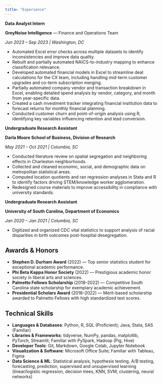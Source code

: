 ```yaml
---
title: "Experience"
---
```


**Data Analyst Intern**

**GreyNoise Intelligence** — Finance and Operations Team

*Jun 2023 – Sep 2023 | Washington, DC*

- Automated Excel error checks across multiple datasets to identify inconsistencies and improve data quality.
- Rebuilt and partially automated NAICS-to-industry mapping to enhance classification relevance.
- Developed automated financial models in Excel to streamline deal calculations for the CX team, including handling mid-term customer upgrades and co-term subscription merging.
- Partially automated company vendor and transaction breakdown in Excel, enabling detailed spend analysis by vendor, category, and month from year-specific data.
- Created a cash investment tracker integrating financial institution data to forecast returns for monthly financial planning.
- Conducted customer churn and point-of-origin analysis using R, identifying key variables influencing retention and lead conversion.

**Undergraduate Research Assistant**

**Darla Moore School of Business, Division of Research**

*May 2021 – Oct 2021 | Columbia, SC*

- Conducted literature review on spatial segregation and neighboring effects in Charleston neighborhoods.
- Collected and cleaned economic, social, and demographic data on metropolitan statistical areas.
- Computed location quotients and ran regression analyses in Stata and R to identify factors driving STEM/knowledge worker agglomeration.
- Redesigned course materials to improve accessibility in compliance with university standards.

**Undergraduate Research Assistant**

**University of South Carolina, Department of Economics**

*Jan 2020 – Jan 2021 | Columbia, SC*

- Digitized and organized CDC vital statistics to support analysis of racial disparities in birth outcomes post-hospital desegregation.

## Awards & Honors

- **Stephen D. Durham Award** (2022) — Top senior statistics student for exceptional academic performance.
- **Phi Beta Kappa Honor Society** (2022) — Prestigious academic honor society in liberal arts and sciences.
- **Palmetto Fellows Scholarship** (2018–2022) — Competitive South Carolina state scholarship for exemplary academic achievement.
- **Presidential Scholars Award** (2018–2022) — Merit-based scholarship awarded to Palmetto Fellows with high standardized test scores.

## Technical Skills

- **Languages & Databases**: Python, R, SQL (Proficient); Java, Stata, SAS (Familiar)
- **Libraries & Frameworks**: tidyverse, NumPy, pandas, matplotlib, PyTorch, Streamlit; Familiar with PySpark, Hadoop (Pig, Hive)
- **Developer Tools**: Git, Markdown, Google Colab, Jupyter Notebook
- **Visualization & Software**: Microsoft Office Suite; Familiar with Tableau, Figma
- **Data Science & ML**: Statistical analysis, hypothesis testing, A/B testing, forecasting, prediction, supervised and unsupervised learning (linear/logistic regression, decision trees, KNN, SVM, clustering, neural networks)
